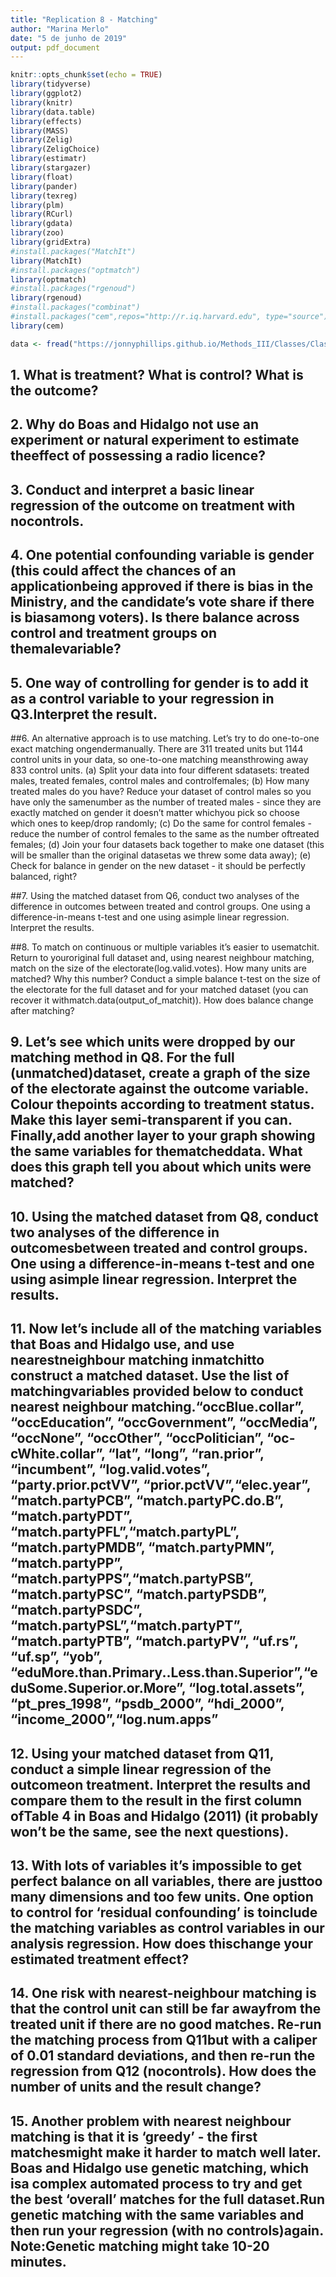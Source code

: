 ```yaml
---
title: "Replication 8 - Matching"
author: "Marina Merlo"
date: "5 de junho de 2019"
output: pdf_document
---
```


```r
knitr::opts_chunk$set(echo = TRUE)
library(tidyverse)
library(ggplot2)
library(knitr)
library(data.table)
library(effects)
library(MASS)
library(Zelig)
library(ZeligChoice)
library(estimatr)
library(stargazer)
library(float)
library(pander)
library(texreg)
library(plm)
library(RCurl)
library(gdata) 
library(zoo)
library(gridExtra)
#install.packages("MatchIt")
library(MatchIt)
#install.packages("optmatch")
library(optmatch)
#install.packages("rgenoud")
library(rgenoud)
#install.packages("combinat")
#install.packages("cem",repos="http://r.iq.harvard.edu", type="source") 
library(cem)

data <- fread("https://jonnyphillips.github.io/Methods_III/Classes/Class_10/Replication/Boas_Hidalgo.csv")
```

## 1. What is treatment? What is control? What is the outcome?

## 2. Why do Boas and Hidalgo not use an experiment or natural experiment to estimate theeffect of possessing a radio licence?

## 3.  Conduct and interpret a basic linear regression of the outcome on treatment with nocontrols.

## 4. One potential confounding variable is gender (this could affect the chances of an applicationbeing approved if there is bias in the Ministry, and the candidate’s vote share if there is biasamong voters). Is there balance across control and treatment groups on themalevariable?

## 5. One way of controlling for gender is to add it as a control variable to your regression in Q3.Interpret the result.

##6. An alternative approach is to use matching. Let’s try to do one-to-one exact matching ongendermanually. There are 311 treated units but 1144 control units in your data, so one-to-one matching meansthrowing away 833 control units.
(a) Split your data into four different sdatasets: treated males, treated females, control males and controlfemales;
(b) How many treated males do you have? Reduce your dataset of control males so you have only the samenumber as the number of treated males - since they are exactly matched on gender it doesn’t matter whichyou pick so choose which ones to keep/drop randomly;
(c) Do the same for control females - reduce the number of control females to the same as the number oftreated females;
(d) Join your four datasets back together to make one dataset (this will be smaller than the original datasetas we threw some data away);
(e) Check for balance in gender on the new dataset - it should be perfectly balanced, right?

##7. Using the matched dataset from Q6, conduct two analyses of the difference in outcomes between treated and control groups. One using a difference-in-means t-test and one using asimple linear regression. Interpret the results.

##8. To match on continuous or multiple variables it’s easier to usematchit. Return to youroriginal full dataset and, using nearest neighbour matching, match on the size of the electorate(log.valid.votes). How many units are matched? Why this number? Conduct a simple balance t-test on the size of the electorate for the full dataset and for your matched dataset (you can recover it withmatch.data(output_of_matchit)). How does balance change after matching?

## 9. Let’s see which units were dropped by our matching method in Q8. For the full (unmatched)dataset, create a graph of the size of the electorate against the outcome variable. Colour thepoints according to treatment status. Make this layer semi-transparent if you can. Finally,add another layer to your graph showing the same variables for thematcheddata. What does this graph tell you about which units were matched?

## 10. Using the matched dataset from Q8, conduct two analyses of the difference in outcomesbetween treated and control groups. One using a difference-in-means t-test and one using asimple linear regression. Interpret the results.

## 11. Now let’s include all of the matching variables that Boas and Hidalgo use, and use nearestneighbour matching inmatchitto construct a matched dataset.  Use the list of matchingvariables provided below to conduct nearest neighbour matching.“occBlue.collar”, “occEducation”, “occGovernment”, “occMedia”, “occNone”, “occOther”, “occPolitician”, “oc-cWhite.collar”, “lat”, “long”, “ran.prior”, “incumbent”, “log.valid.votes”, “party.prior.pctVV”, “prior.pctVV”,“elec.year”,   “match.partyPCB”,   “match.partyPC.do.B”,   “match.partyPDT”,   “match.partyPFL”,“match.partyPL”,  “match.partyPMDB”,  “match.partyPMN”,  “match.partyPP”,  “match.partyPPS”,“match.partyPSB”, “match.partyPSC”, “match.partyPSDB”, “match.partyPSDC”, “match.partyPSL”,“match.partyPT”, “match.partyPTB”, “match.partyPV”, “uf.rs”, “uf.sp”, “yob”, “eduMore.than.Primary..Less.than.Superior”,“eduSome.Superior.or.More”, “log.total.assets”, “pt_pres_1998”, “psdb_2000”, “hdi_2000”, “income_2000”,“log.num.apps”

## 12. Using your matched dataset from Q11, conduct a simple linear regression of the outcomeon treatment. Interpret the results and compare them to the result in the first column ofTable 4 in Boas and Hidalgo (2011) (it probably won’t be the same, see the next questions).

## 13. With lots of variables it’s impossible to get perfect balance on all variables, there are justtoo many dimensions and too few units. One option to control for ‘residual confounding’ is toinclude the matching variables as control variables in our analysis regression. How does thischange your estimated treatment effect?

## 14. One risk with nearest-neighbour matching is that the control unit can still be far awayfrom the treated unit if there are no good matches. Re-run the matching process from Q11but with a caliper of 0.01 standard deviations, and then re-run the regression from Q12 (nocontrols). How does the number of units and the result change?

## 15. Another problem with nearest neighbour matching is that it is ‘greedy’ - the first matchesmight make it harder to match well later. Boas and Hidalgo use genetic matching, which isa complex automated process to try and get the best ‘overall’ matches for the full dataset.Run genetic matching with the same variables and then run your regression (with no controls)again. Note:Genetic matching might take 10-20 minutes.